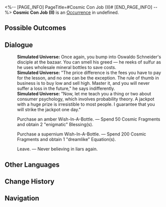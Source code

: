 <%-- [PAGE_INFO]
PageTitle=#Cosmic Con Job (II)#
[END_PAGE_INFO] --%>
{{Stub}}
{{Simulated Universe Event Infobox
|id            = 11702
|title         = 
|image         = Occurrence Salesperson.png
|domains_su    = 
|domains_swarm = 
|domains_gng   = 
|domains_du    = 
|domains_und   = Unknown
|requirements  = 
|prev          = 
|next          = 
|characters    = 
|factions      = 
|order         = 
|order_du      = 
}}
'''Cosmic Con Job (II)''' is an [[Simulated Universe/Occurrence|Occurrence]] in undefined.

==Possible Outcomes==
{{Possible Outcomes
|choice_1 = Purchase an amber Wish-In-A-Bottle.
|result_1 = Spend 50 Cosmic Fragments and obtain 4 "enigmatic" Component(s).

|choice_2 = Purchase a supernium Wish-In-A-Bottle.
|result_2 = Spend 100 Cosmic Fragments and obtain 1 "dreamlike" Scepter(s).

|choice_3 = Purchase an amber Wish-In-A-Bottle.
|result_3 = Spend 50 Cosmic Fragments and obtain 2 "enigmatic" Blessing(s).
|modes_3  = 

|choice_4 = Purchase a supernium Wish-In-A-Bottle.
|result_4 = Spend 200 Cosmic Fragments and obtain 1 "dreamlike" Equation(s).
|modes_4  = 

|choice_5 = Leave.
|result_5 = Never believing in liars again.

}}
<!--
==Gameplay Notes==
* 
-->
==Dialogue==
{{Dialogue Start}}
:'''Simulated Universe:''' Once again, you bump into Oswaldo Schneider's disciple at the bazaar. You can smell his greed &mdash; he reeks of sulfur as he uses wholesale mineral bottles to save costs.
:'''Simulated Universe:''' "The price difference is the fees you have to pay for the lesson, and no one can be the exception. The rule of thumb in business is to buy low and sell high. Master it, and you will never suffer a loss in the future," he says indifferently.
:'''Simulated Universe:''' "Now, let me teach you a thing or two about consumer psychology, which involves probability theory. A jackpot with a huge prize is irresistible to most people. I guarantee that you will strike the jackpot one day."
:{{DIcon|Star}} Purchase an amber Wish-In-A-Bottle. &mdash; Spend 50 Cosmic Fragments and obtain 2 "enigmatic" Blessing(s).
:{{DIcon|Star}} Purchase a supernium Wish-In-A-Bottle. &mdash; Spend 200 Cosmic Fragments and obtain 1 "dreamlike" Equation(s).
:{{DIcon|Star}} Leave. &mdash; Never believing in liars again.
{{Dialogue End}}

==Other Languages==
{{Other Languages
|en   = Cosmic Con Job (II)
|zhs  = 银河忽悠（其二）
|zht  = 銀河唬人（其二）
|ja   = {{Rubi|銀河|ぎんが}}のペテン{{Rubi|師|し}}（その2）
|ko   = 은하 사기 (2)
|es   = Engaño galáctico (II)
|fr   = Escroquerie intergalactique (II)
|ru   = Галактический торговец II
|th   = กลลวงแห่งกาแล็กซี (2)
|vi   = Lừa Gạt Ngân Hà (2)
|de   = Galaktischer Abzocker (Teil 2)
|id   = Penipu Galaksi (2)
|pt   = Golpe Cósmico (II)
}}

==Change History==
{{Change History|2.3}}

==Navigation==
{{Occurrence Navbox}}